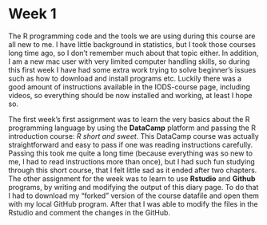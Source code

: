 # Week 1 

The R programming code and the tools we are using during this course are all new to me. I have little background in statistics, but I took those courses long time ago, so I don't remember much about that topic either. In addition, I am a new mac user with very limited computer handling skills, so during this first week I have had some extra work trying to solve beginner's issues such as how to download and install programs etc. Luckily there was a good amount of instructions available in the IODS-course page, including videos, so everything should be now installed and working, at least I hope so. 

The first week's first assignment was to learn the very basics about the R programming language by using the **DataCamp** platform and passing the R introduction course: *R short and sweet*. This DataCamp course was actually straightforward and easy to pass if one was reading instructions carefully. Passing this took me quite a long time (because everything was so new to me, I had to read instructions more than once), but I had such fun studying through this short course, that I felt little sad as it ended after two chapters. The other assignment for the week was to learn to use **Rstudio** and **Github** programs, by writing and modifying the output of this diary page. To do that I had to download my "forked" version of the course datafile and open them with my local GitHub program. After that I was able to modify the files in the Rstudio and comment the changes in the GitHub. 

